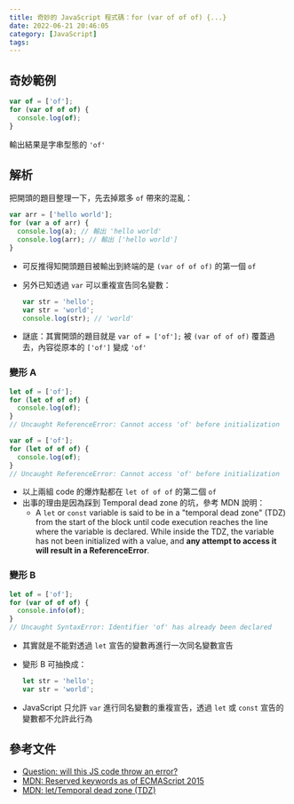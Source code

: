 ```yaml
---
title: 奇妙的 JavaScript 程式碼：for (var of of of) {...}
date: 2022-06-21 20:46:05
category: [JavaScript]
tags:
---
```


## 奇妙範例

```js
var of = ['of'];
for (var of of of) {
  console.log(of);
}
```

輸出結果是字串型態的 `'of'`

## 解析

把開頭的題目整理一下，先去掉眾多 `of` 帶來的混亂：

```js
var arr = ['hello world'];
for (var a of arr) {
  console.log(a); // 輸出 'hello world'
  console.log(arr); // 輸出 ['hello world']
}
```

- 可反推得知開頭題目被輸出到終端的是 `(var of of of)` 的第一個 `of`
- 另外已知透過 `var` 可以重複宣告同名變數：

  ```js
  var str = 'hello';
  var str = 'world';
  console.log(str); // 'world'
  ```

- 謎底：其實開頭的題目就是 `var of = ['of'];` 被 `(var of of of)` 覆蓋過去，內容從原本的 `['of']` 變成 `'of'`

### 變形 A

```js
let of = ['of'];
for (let of of of) {
  console.log(of);
}
// Uncaught ReferenceError: Cannot access 'of' before initialization
```

```js
var of = ['of'];
for (let of of of) {
  console.log(of);
}
// Uncaught ReferenceError: Cannot access 'of' before initialization
```

- 以上兩組 code 的爆炸點都在 `let of of of` 的第二個 `of`
- 出事的理由是因為踩到 Temporal dead zone 的坑，參考 MDN 說明：
  - A `let` or `const` variable is said to be in a "temporal dead zone" (TDZ) from the start of the block until code execution reaches the line where the variable is declared. While inside the TDZ, the variable has not been initialized with a value, and **any attempt to access it will result in a ReferenceError**.

### 變形 B

```js
let of = ['of'];
for (var of of of) {
  console.info(of);
}
// Uncaught SyntaxError: Identifier 'of' has already been declared
```

- 其實就是不能對透過 `let` 宣告的變數再進行一次同名變數宣告
- 變形 B 可抽換成：

  ```js
  let str = 'hello';
  var str = 'world';
  ```

- JavaScript 只允許 `var` 進行同名變數的重複宣告，透過 `let` 或 `const` 宣告的變數都不允許此行為

## 參考文件

- [Question: will this JS code throw an error?](https://twitter.com/madzadev/status/1538432593137483783?s=20&t=mr7eOBs-wUlDQAVPUY4y1g)
- [MDN: Reserved keywords as of ECMAScript 2015](https://developer.mozilla.org/en-US/docs/Web/JavaScript/Reference/Lexical_grammar#reserved_keywords_as_of_ecmascript_2015)
- [MDN: let/Temporal dead zone (TDZ)](https://developer.mozilla.org/en-US/docs/Web/JavaScript/Reference/Statements/let#temporal_dead_zone_tdz)
